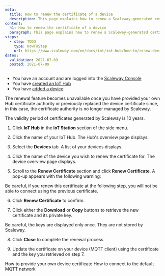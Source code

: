 ```yaml
---
meta:
  title: How to renew the certificate of a device
  description: This page explains how to renew a Scaleway-generated certificate of a device.
content:
  h1: How to renew the certificate of a device
  paragraph: This page explains how to renew a Scaleway-generated certificate of a device.
steps:
  - step: TODO
    type: HowToStep
    url: https://www.scaleway.com/en/docs/iot/iot-hub/how-to/renew-device-certificate/
dates:
  validation: 2021-07-09
  posted: 2021-07-09
---
```


<Message type="requirement">

- You have an account and are logged into the [Scaleway Console](https://console.scaleway.com)
- You have [created an IoT Hub](/iot/iot-hub/how-to/create-hub)
- You have [added a device](/iot/iot-hub/how-to/add-device)

</Message>

<Message type="important">

The renewal feature becomes unavailable once you have provided your own Hub certificate authority or previously replaced the device certificate since, in this case, the certificate authority is no longer managed by Scaleway.

The validity period of certificates generated by Scaleway is 10 years.

</Message>

1. Click **IoT Hub** in the **IoT Station** section of the side menu.

2. Click the name of your IoT Hub. The Hub's overview page displays.

3. Select the **Devices** tab. A list of your devices displays.

4. Click the name of the device you wish to renew the certificate for. The device overview page displays.

5. Scroll to the **Renew Certificate** section and click **Renew Certificate**. A pop-up appears with the following warning:

  <Message type="important">
    Be careful, if you renew this certificate at the following step, you will not be able to connect using the previous certificate.
  </Message>

6. Click **Renew Certificate** to confirm.

7. Click either the **Download** or **Copy** buttons to retrieve the new certificate and its private key.
  <Lightbox src="scaleway-iothub-device-renew-cert.png" alt="" />

  <Message type="important">
    Be careful, the keys are displayed only once. They are not stored by Scaleway.
  </Message>

8. Click **Close** to complete the renewal process.

9. Update the certificate on your device (MQTT client) using the certificate and the key you retrieved on step 7.

<Navigation title="See Also">
  <PreviousButton to="/iot/iot-hub/how-to/provide-own-device-certificate">How to provide your own device certificate</PreviousButton>
  <NextButton to="/iot/iot-hub/how-to/connect-default-mqtt-network/">How to connect to the default MQTT network</NextButton>
</Navigation>
